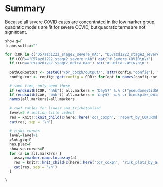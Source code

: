 # Summary

Because all severe COVID cases are concentrated in the low marker group, quadratic models are fit for severe COVID, but quadratic terms are not significant.


```r

show.q=F
fname.suffix=""

for (COR in c("D57azd1222_stage2_severe_nAb", "D57azd1222_stage2_severe_bAb", "D57azd1222_stage2_delta_nAb", "D57azd1222_stage2_delta_bAb")) {
  if (COR=="D57azd1222_stage2_severe_nAb") cat("# Severe COVID\n\n")
  if (COR=="D57azd1222_stage2_delta_nAb") cat("# Delta COVID\n\n")
  
  pathCoRoutput <- paste0("cor_coxph/output/", attr(config,"config"), "/", COR)
  config.cor <- config::get(config = COR); for(opt in names(config.cor)) eval(parse(text = paste0(names(config.cor[opt])," <- config.cor[[opt]]")))
  
  # save time, only need these
  if (endsWith(COR, "nAb")) all.markers = "Day57" %.% c("pseudoneutid50_D614G", "pseudoneutid50_Delta") 
  if (endsWith(COR, "bAb")) all.markers = "Day57" %.% c("bindSpike_D614", "bindSpike_Delta1")
  names(all.markers)=all.markers
  
  # coef tables for linear and trichotomized
  level=2 # section title indent
  res = knitr::knit_child(c(here::here('cor_coxph', 'report_by_COR.Rmd')), quiet = TRUE)
  cat(res, sep = '\n')
  
  # risks curves
  level=level+1
  plot.geq=F
  has.plac=F
  show.ve.curves=F
  for (a in all.markers) {
    assay=marker.name.to.assay(a)
    res = knitr::knit_child(c(here::here('cor_coxph', 'risk_plots_by_assays.Rmd')), quiet = TRUE)
    cat(res, sep = '\n')
  }
  
}





```
